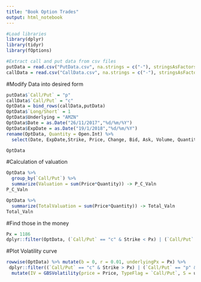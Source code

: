 ```yaml
---
title: "Book Option Trades"
output: html_notebook
---
```


```r
#Load libraries
library(dplyr)
library(tidyr)
library(fOptions)
```

```r
#Extract call and put data from csv files
putData = read.csv("PutData.csv", na.strings = c("-"), stringsAsFactors = FALSE)
callData = read.csv("CallData.csv", na.strings = c("-"), stringsAsFactors = FALSE)
```

#Modify Data into desired form
```r
putData$`Call/Put` = "p"
callData$`Call/Put` = "c"
OptData = bind_rows(callData,putData)
OptData$`Long/Short` = 1
OptData$Underlying = "AMZN"
OptData$Date = as.Date("26/11/2017","%d/%m/%Y")
OptData$ExpDate = as.Date("19/1/2018","%d/%m/%Y")
rename(OptData, Quantity = Open.Int) %>%
  select(Date, ExpDate,Strike, Price, Change, Bid, Ask, Volume, Quantity, Underlying, `Long/Short`, `Call/Put`) -> OptData

OptData
```

#Calculation of valuation
```r
OptData %>%
  group_by(`Call/Put`) %>%
  summarize(Valuation = sum(Price*Quantity)) -> P_C_Valn
P_C_Valn

OptData %>%
  summarize(TotalValuation = sum(Price*Quantity)) -> Total_Valn
Total_Valn
```

#Find those in the money
```r
Px = 1186
dplyr::filter(OptData, (`Call/Put` == "c" & Strike < Px) | (`Call/Put` == "p" & Strike > Px))
```

#Plot Volatility curve
```r
rowwise(OptData) %>% mutate(b = 0, r = 0.01, underlyingPx = Px) %>%
 dplyr::filter((`Call/Put` == "c" & Strike > Px) | (`Call/Put` == "p" & Strike < Px)) %>%
  mutate(IV = GBSVolatility(price = Price, TypeFlag = `Call/Put`, S = underlyingPx, X = as.numeric(Strike), Time = as.numeric(ExpDate - Date), r =r, b = b)) %>% select(Strike, IV) %>% plot(type = "l")
  
```